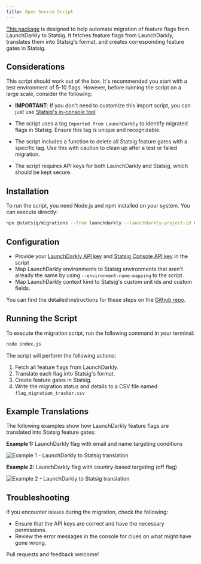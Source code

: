 ```yaml
---
title: Open Source Script
---
```


[This package](https://github.com/statsig-io/migrations) is designed to help automate migration of feature flags from LaunchDarkly to Statsig. It fetches feature flags from LaunchDarkly, translates them into Statsig's format, and creates corresponding feature gates in Statsig.

## Considerations

This script should work out of the box. It's recommended you start with a test environment of 5-10 flags. However, before running the script on a large scale, consider the following:

- **IMPORTANT**: If you don't need to customize this import script, you can just use [Statsig's in-console tool](/guides/ui-based-tool)

- The script uses a tag `Imported from LaunchDarkly` to identify migrated flags in Statsig. Ensure this tag is unique and recognizable.
- The script includes a function to delete all Statsig feature gates with a specific tag. Use this with caution to clean up after a test or failed migration.
- The script requires API keys for both LaunchDarkly and Statsig, which should be kept secure.

## Installation

To run the script, you need Node.js and npm installed on your system. You can execute directly:

```bash
npx @statsig/migrations --from launchdarkly --launchdarkly-project-id default <more-arguments>
```

## Configuration

- Provide your [LaunchDarkly API key](https://docs.launchdarkly.com/home/account/api) and [Statsig Console API key](https://docs.statsig.com/console-api/introduction) in the script
- Map LaunchDarkly environments to Statsig environments that aren't already the same by using `--environment-name-mapping` to the script.
- Map LaunchDarkly context kind to Statsig's custom unit ids and custom fields.

You can find the detailed instructions for these steps on the [Github repo](https://github.com/statsig-io/migrations).

## Running the Script

To execute the migration script, run the following command in your terminal:

```bash
node index.js
```

The script will perform the following actions:

1. Fetch all feature flags from LaunchDarkly.
2. Translate each flag into Statsig's format.
3. Create feature gates in Statsig.
4. Write the migration status and details to a CSV file named `flag_migration_tracker.csv`

## Example Translations

The following examples show how LaunchDarkly feature flags are translated into Statsig feature gates:

**Example 1:** LaunchDarkly flag with email and name targeting conditions

<Frame>
  <img src="/images/tutorials/migration-launchdarkly/open-source/example-translation-1.png" alt="Example 1 - LaunchDarkly to Statsig translation" />
</Frame>

**Example 2:** LaunchDarkly flag with country-based targeting (off flag)

<Frame>
  <img src="/images/tutorials/migration-launchdarkly/open-source/example-translation-2.png" alt="Example 2 - LaunchDarkly to Statsig translation" />
</Frame>

## Troubleshooting

If you encounter issues during the migration, check the following:

- Ensure that the API keys are correct and have the necessary permissions.
- Review the error messages in the console for clues on what might have gone wrong.

Pull requests and feedback welcome!
